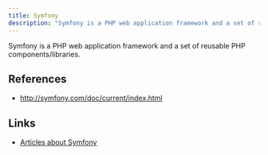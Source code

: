 ```yaml
---
title: Symfony
description: "Symfony is a PHP web application framework and a set of reusable PHP components/libraries."
---
```


Symfony is a PHP web application framework and a set of reusable PHP components/libraries.

## References

* http://symfony.com/doc/current/index.html

## Links

* [Articles about Symfony ](https://romain.dorgueil.net/blog/categories/symfony.html)